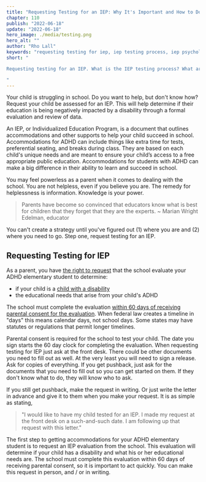 ```yaml
---
title: "Requesting Testing for an IEP: Why It's Important and How to Do It"
chapter: 110
publish: "2022-06-18"
update: "2022-06-18"
hero_image: ./media/testing.png
hero_alt: ""
author: "Rho Lall"
keywords: "requesting testing for iep, iep testing process, iep psychological testing, iep evaluation tests, accommodations for adhd, accommodations for students with adhd, accommodations for adhd elementary students"
short: "

Requesting testing for an IEP. What is the IEP testing process? What are the tests? Including IEP psychological testing & IEP evaluation tests. How does this relate to securing accommodations for ADHD. 

"
---
```

Your child is struggling in school. Do you want to help, but don't know how? Request your child be assessed for an IEP. This will help determine if their education is being negatively impacted by a disability through a formal evaluation and review of data.

An IEP, or Individualized Education Program, is a document that outlines accommodations and other supports to help your child succeed in school. Accommodations for ADHD can include things like extra time for tests, preferential seating, and breaks during class. They are based on each child's unique needs and are meant to ensure your child’s access to a free appropriate public education. Accommodations for students with ADHD can make a big difference in their ability to learn and succeed in school.

You may feel powerless as a parent when it comes to dealing with the school. You are not helpless, even if you believe you are. The remedy for helplessness is information. Knowledge is your power.

> Parents have become so convinced that educators know what is best for children that they forget that they are the experts. ~ Marian Wright Edelman, educator

You can't create a strategy until you've figured out (1) where you are and (2) where you need to go. Step one, request testing for an IEP.

## Requesting Testing for IEP

As a parent, you have [the right to request](https://sites.ed.gov/idea/statute-chapter-33/subchapter-ii/1414/a/1/B) that the school evaluate your ADHD elementary student to determine:

- if your child is a [child with a disability](https://sites.ed.gov/idea/statute-chapter-33/subchapter-i/1401/3)
- the educational needs that arise from your child's ADHD

The school must complete the evaluation [within 60 days of receiving parental consent for the evaluation](https://sites.ed.gov/idea/statute-chapter-33/subchapter-ii/1414/a/1/C/i). When federal law creates a timeline in "days" this means calendar days, not school days. Some states may have statutes or regulations that permit longer timelines.

Parental consent is required for the school to test your child. The date you sign starts the 60 day clock for completing the evaluation. When requesting testing for IEP just ask at the front desk. There could be other documents you need to fill out as well. At the very least you will need to sign a release. Ask for copies of everything. If you get pushback, just ask for the documents that you need to fill out so you can get started on them. If they don't know what to do, they will know who to ask.

If you still get pushback, make the request in writing. Or just write the letter in advance and give it to them when you make your request. It is as simple as stating, 

>"I would like to have my child tested for an IEP. I made my request at the front desk on a such-and-such date. I am following up that request with this letter."

The first step to getting accommodations for your ADHD elementary student is to request an IEP evaluation from the school. This evaluation will determine if your child has a disability and what his or her educational needs are. The school must complete this evaluation within 60 days of receiving parental consent, so it is important to act quickly. You can make this request in person, and / or in writing.